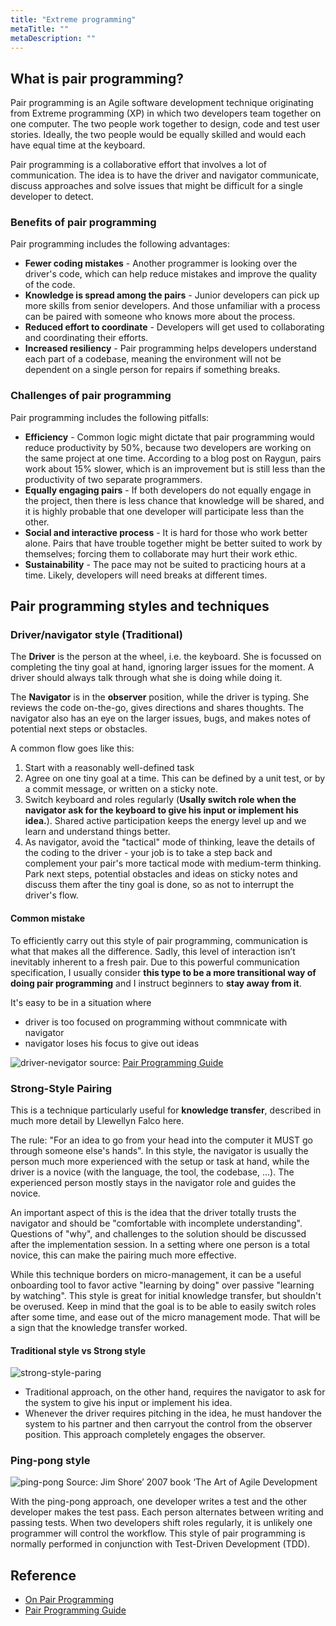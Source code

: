 ```yaml
---
title: "Extreme programming"
metaTitle: ""
metaDescription: ""
---
```


## What is pair programming?
Pair programming is an Agile software development technique originating from Extreme programming (XP) in which two developers team together on one computer. The two people work together to design, code and test user stories. Ideally, the two people would be equally skilled and would each have equal time at the keyboard.

Pair programming is a collaborative effort that involves a lot of communication. The idea is to have the driver and navigator communicate, discuss approaches and solve issues that might be difficult for a single developer to detect.


### Benefits of pair programming
Pair programming includes the following advantages:

- **Fewer coding mistakes** - Another programmer is looking over the driver's code, which can help reduce mistakes and improve the quality of the code.
- **Knowledge is spread among the pairs** - Junior developers can pick up more skills from senior developers. And those unfamiliar with a process can be paired with someone who knows more about the process.
- **Reduced effort to coordinate** - Developers will get used to collaborating and coordinating their efforts.
- **Increased resiliency** - Pair programming helps developers understand each part of a codebase, meaning the environment will not be dependent on a single person for repairs if something breaks.


### Challenges of pair programming
Pair programming includes the following pitfalls:

- **Efficiency** - Common logic might dictate that pair programming would reduce productivity by 50%, because two developers are working on the same project at one time. According to a blog post on Raygun, pairs work about 15% slower, which is an improvement but is still less than the productivity of two separate programmers.
- **Equally engaging pairs** - If both developers do not equally engage in the project, then there is less chance that knowledge will be shared, and it is highly probable that one developer will participate less than the other.
- **Social and interactive process** - It is hard for those who work better alone. Pairs that have trouble together might be better suited to work by themselves; forcing them to collaborate may hurt their work ethic.
- **Sustainability** - The pace may not be suited to practicing hours at a time. Likely, developers will need breaks at different times.


## Pair programming styles and techniques

### Driver/navigator style (Traditional)

The **Driver** is the person at the wheel, i.e. the keyboard. She is focussed on completing the tiny goal at hand, ignoring larger issues for the moment. A driver should always talk through what she is doing while doing it.

The **Navigator** is in the **observer** position, while the driver is typing. She reviews the code on-the-go, gives directions and shares thoughts. The navigator also has an eye on the larger issues, bugs, and makes notes of potential next steps or obstacles.

A common flow goes like this:

1. Start with a reasonably well-defined task
2. Agree on one tiny goal at a time. This can be defined by a unit test, or by a commit message, or written on a sticky note.
3. Switch keyboard and roles regularly (**Usally switch role when the navigator ask for the keyboard to give his input or implement his idea.**). Shared active participation keeps the energy level up and we learn and understand things better.
4. As navigator, avoid the "tactical" mode of thinking, leave the details of the coding to the driver - your job is to take a step back and complement your pair's more tactical mode with medium-term thinking. Park next steps, potential obstacles and ideas on sticky notes and discuss them after the tiny goal is done, so as not to interrupt the driver's flow.


#### Common mistake

To efficiently carry out this style of pair programming, communication is what that makes all the difference. Sadly, this level of interaction isn’t inevitably inherent to a fresh pair. Due to this powerful communication specification, I usually consider **this type to be a more transitional way of doing pair programming** and I instruct beginners to **stay away from it**.

It's easy to be in a situation where
- driver is too focused on programming without commnicate with navigator
- navigator loses his focus to give out ideas

![driver-nevigator](/img/software-development/programming/driver-nevigator.jpeg)
source: [Pair Programming Guide](https://medium.com/@weblab_tech/pair-programming-guide-a76ca43ff389)

### Strong-Style Pairing

This is a technique particularly useful for **knowledge transfer**, described in much more detail by Llewellyn Falco here.

The rule: "For an idea to go from your head into the computer it MUST go through someone else's hands". In this style, the navigator is usually the person much more experienced with the setup or task at hand, while the driver is a novice (with the language, the tool, the codebase, ...). The experienced person mostly stays in the navigator role and guides the novice.

An important aspect of this is the idea that the driver totally trusts the navigator and should be "comfortable with incomplete understanding". Questions of "why", and challenges to the solution should be discussed after the implementation session. In a setting where one person is a total novice, this can make the pairing much more effective.

While this technique borders on micro-management, it can be a useful onboarding tool to favor active "learning by doing" over passive "learning by watching". This style is great for initial knowledge transfer, but shouldn't be overused. Keep in mind that the goal is to be able to easily switch roles after some time, and ease out of the micro management mode. That will be a sign that the knowledge transfer worked.

#### Traditional style vs Strong style
![strong-style-paring](/img/software-development/programming/strong-style-paring.jpeg)

- Traditional approach, on the other hand, requires the navigator to ask for the system to give his input or implement his idea.
- Whenever the driver requires pitching in the idea, he must handover the system to his partner and then carryout the control from the observer position. This approach completely engages the observer.

### Ping-pong style

![ping-pong](/img/software-development/programming/ping-pong.png)
Source: Jim Shore’ 2007 book ‘The Art of Agile Development

With the ping-pong approach, one developer writes a test and the other developer makes the test pass. Each person alternates between writing and passing tests. When two developers shift roles regularly, it is unlikely one programmer will control the workflow. This style of pair programming is normally performed in conjunction with Test-Driven Development (TDD).

## Reference

- [On Pair Programming](https://martinfowler.com/articles/on-pair-programming.html#Strong-stylePairing)
- [Pair Programming Guide](https://medium.com/@weblab_tech/pair-programming-guide-a76ca43ff389)